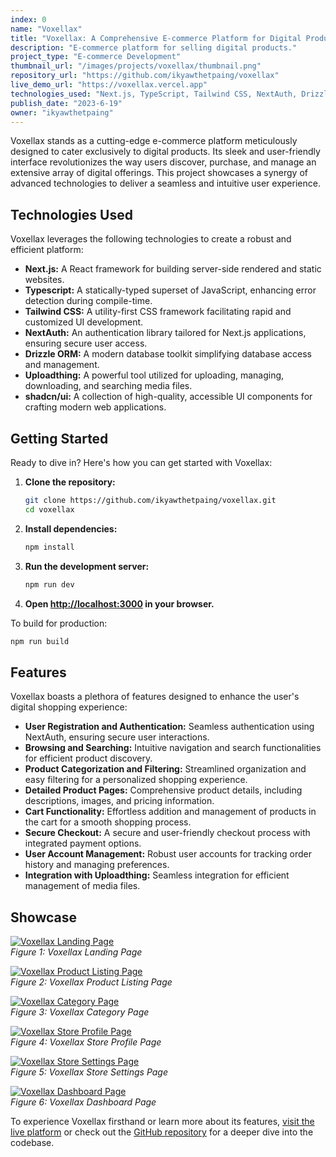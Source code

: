 ```yaml
---
index: 0
name: "Voxellax"
title: "Voxellax: A Comprehensive E-commerce Platform for Digital Products"
description: "E-commerce platform for selling digital products."
project_type: "E-commerce Development"
thumbnail_url: "/images/projects/voxellax/thumbnail.png"
repository_url: "https://github.com/ikyawthetpaing/voxellax"
live_demo_url: "https://voxellax.vercel.app"
technologies_used: "Next.js, TypeScript, Tailwind CSS, NextAuth, Drizzle ORM, Uploadthing, shadcn/ui"
publish_date: "2023-6-19"
owner: "ikyawthetpaing"
---
```


Voxellax stands as a cutting-edge e-commerce platform meticulously designed to cater exclusively to digital products. Its sleek and user-friendly interface revolutionizes the way users discover, purchase, and manage an extensive array of digital offerings. This project showcases a synergy of advanced technologies to deliver a seamless and intuitive user experience.

## Technologies Used

Voxellax leverages the following technologies to create a robust and efficient platform:

- **Next.js:** A React framework for building server-side rendered and static websites.
- **Typescript:** A statically-typed superset of JavaScript, enhancing error detection during compile-time.
- **Tailwind CSS:** A utility-first CSS framework facilitating rapid and customized UI development.
- **NextAuth:** An authentication library tailored for Next.js applications, ensuring secure user access.
- **Drizzle ORM:** A modern database toolkit simplifying database access and management.
- **Uploadthing:** A powerful tool utilized for uploading, managing, downloading, and searching media files.
- **shadcn/ui:** A collection of high-quality, accessible UI components for crafting modern web applications.

## Getting Started

Ready to dive in? Here's how you can get started with Voxellax:

1. **Clone the repository:**

   ```bash
   git clone https://github.com/ikyawthetpaing/voxellax.git
   cd voxellax
   ```

2. **Install dependencies:**

   ```bash
   npm install
   ```

3. **Run the development server:**

   ```bash
   npm run dev
   ```

4. **Open [http://localhost:3000](http://localhost:3000) in your browser.**

To build for production:

```bash
npm run build
```

## Features

Voxellax boasts a plethora of features designed to enhance the user's digital shopping experience:

- **User Registration and Authentication:** Seamless authentication using NextAuth, ensuring secure user interactions.
- **Browsing and Searching:** Intuitive navigation and search functionalities for efficient product discovery.
- **Product Categorization and Filtering:** Streamlined organization and easy filtering for a personalized shopping experience.
- **Detailed Product Pages:** Comprehensive product details, including descriptions, images, and pricing information.
- **Cart Functionality:** Effortless addition and management of products in the cart for a smooth shopping process.
- **Secure Checkout:** A secure and user-friendly checkout process with integrated payment options.
- **User Account Management:** Robust user accounts for tracking order history and managing preferences.
- **Integration with Uploadthing:** Seamless integration for efficient management of media files.

## Showcase

[![Voxellax Landing Page](/images/projects/voxellax/showcase/landing.png)](https://voxellax.vercel.app)  
_Figure 1: Voxellax Landing Page_

[![Voxellax Product Listing Page](/images/projects/voxellax/showcase/listing.png)](https://voxellax.vercel.app/listing/unleashing-your-potential-a-guide-to-personal-growth-and-success-p0007s2)  
_Figure 2: Voxellax Product Listing Page_

[![Voxellax Category Page](/images/projects/voxellax/showcase/category.png)](https://voxellax.vercel.app/category/graphics)  
_Figure 3: Voxellax Category Page_

[![Voxellax Store Profile Page](/images/projects/voxellax/showcase/store-profile.png)](https://voxellax.vercel.app/store/voxellax)  
_Figure 4: Voxellax Store Profile Page_

[![Voxellax Store Settings Page](/images/projects/voxellax/showcase/store-settings.png)](https://voxellax.vercel.app/dashboard/general)  
_Figure 5: Voxellax Store Settings Page_

[![Voxellax Dashboard Page](/images/projects/voxellax/showcase/dashboard.png)](https://voxellax.vercel.app/dashboard)  
_Figure 6: Voxellax Dashboard Page_

To experience Voxellax firsthand or learn more about its features, [visit the live platform](https://voxellax.vercel.app) or check out the [GitHub repository](https://github.com/ikyawthetpaing/voxellax) for a deeper dive into the codebase.
